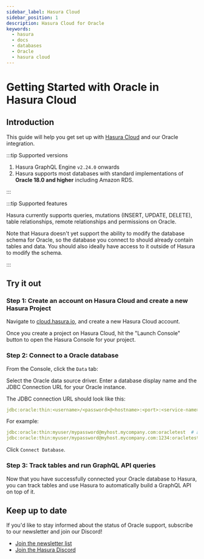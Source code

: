 ```yaml
---
sidebar_label: Hasura Cloud
sidebar_position: 1
description: Hasura Cloud for Oracle
keywords:
  - hasura
  - docs
  - databases
  - Oracle
  - hasura cloud
---
```



# Getting Started with Oracle in Hasura Cloud

<div className="badge-container">
  <ProductBadge free standard pro ee />
</div>

## Introduction

This guide will help you get set up with [Hasura Cloud](/hasura-cloud/overview.mdx) and our Oracle integration.

:::tip Supported versions

1.  Hasura GraphQL Engine `v2.24.0` onwards
2.  Hasura supports most databases with standard implementations of **Oracle 18.0 and higher** including Amazon RDS.

:::

:::tip Supported features

Hasura currently supports queries, mutations (INSERT, UPDATE, DELETE), table relationships, remote relationships and
permissions on Oracle.

Note that Hasura doesn't yet support the ability to modify the database schema for Oracle, so the database you connect
to should already contain tables and data. You should also ideally have access to it outside of Hasura to modify the
schema.

:::

## Try it out

### Step 1: Create an account on Hasura Cloud and create a new Hasura Project

Navigate to
[cloud.hasura.io](https://cloud.hasura.io/signup/?pg=docs&plcmt=body&cta=navigate-to-cloud-hasura-io&tech=default), and
create a new Hasura Cloud account.

Once you create a project on Hasura Cloud, hit the "Launch Console" button to open the Hasura Console for your project.

<Thumbnail
  src="/img/databases/data-connector/create-project.png"
  alt="Connect new or existing database"
  width="1000px"
/>

### Step 2: Connect to a Oracle database

From the Console, click the `Data` tab:

<Thumbnail src="/img/getting-started/connect-db-console.png" alt="Connect database" width="1000px" />

Select the Oracle data source driver. Enter a database display name and the JDBC Connection URL for your Oracle
instance.

The JDBC connection URL should look like this:

```yaml {4-6}
jdbc:oracle:thin:<username>/<password>@<hostname>:<port>:<service-name>
```

For example:

```yaml {4-6}
jdbc:oracle:thin:myuser/mypassword@myhost.mycompany.com:oracletest  # assuming the default port 1521
jdbc:oracle:thin:myuser/mypassword@myhost.mycompany.com:1234:oracletest  # assuming Oracle is running on port 1234
```

Click `Connect Database`.

### Step 3: Track tables and run GraphQL API queries

Now that you have successfully connected your Oracle database to Hasura, you can track tables and use Hasura to
automatically build a GraphQL API on top of it.

## Keep up to date

If you'd like to stay informed about the status of Oracle support, subscribe to our newsletter and join our Discord!

- [Join the newsletter list](https://hasura.io/newsletter/)
- [Join the Hasura Discord](https://discord.com/invite/hasura)

